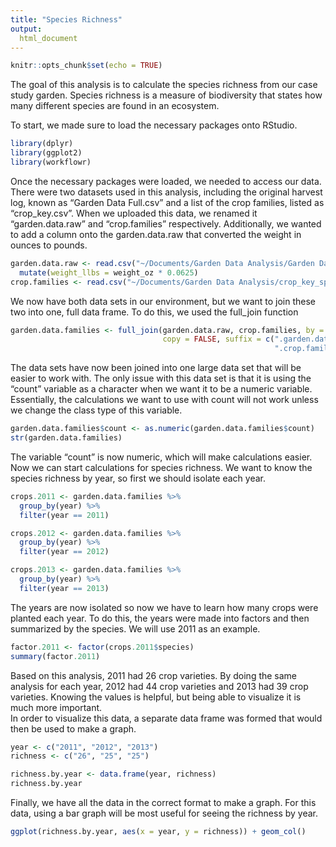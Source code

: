 ```yaml
---
title: "Species Richness"
output: 
  html_document
---
```


```r
knitr::opts_chunk$set(echo = TRUE)
```


The goal of this analysis is to calculate the species richness from our case study
garden. Species richness is a measure of biodiversity that states how many different
species are found in an ecosystem.  

To start, we made sure to load the necessary packages onto RStudio.  

``` r
library(dplyr)
library(ggplot2)
library(workflowr)
```

Once the necessary packages were loaded, we needed to access our data.  There were
two datasets used in this analysis, including the original harvest log, known as 
"Garden Data Full.csv" and a list of the crop families, listed as "crop_key.csv". 
When we uploaded this data, we renamed it "garden.data.raw" and "crop.families" 
respectively. Additionally, we wanted to add a column onto the garden.data.raw that 
converted the weight in ounces to pounds. 

```r
garden.data.raw <- read.csv("~/Documents/Garden Data Analysis/Garden Data Full.csv") %>%
  mutate(weight_llbs = weight_oz * 0.0625)
crop.families <- read.csv("~/Documents/Garden Data Analysis/crop_key_species.csv")
```

We now have both data sets in our environment, but we want to join these two into
one, full data frame.  To do this, we used the full_join function 

```r
garden.data.families <- full_join(garden.data.raw, crop.families, by = NULL, 
                                  copy = FALSE, suffix = c(".garden.data.raw", 
                                                           ".crop.families"))
```

The data sets have now been joined into one large data set that will be easier 
to work with.  The only issue with this data set is that it is using the "count"
variable as a character when we want it to be a numeric variable.  Essentially, 
the calculations we want to use with count will not work unless we change the 
class type of this variable.  

```r
garden.data.families$count <- as.numeric(garden.data.families$count)
str(garden.data.families)
```

The variable "count" is now numeric, which will make calculations easier.  Now
we can start calculations for species richness.  We want to know the species 
richness by year, so first we should isolate each year.  

```r
crops.2011 <- garden.data.families %>%
  group_by(year) %>%
  filter(year == 2011)

crops.2012 <- garden.data.families %>%
  group_by(year) %>%
  filter(year == 2012)

crops.2013 <- garden.data.families %>%
  group_by(year) %>%
  filter(year == 2013)
```

The years are now isolated so now we have to learn how many crops were planted
each year.  To do this, the years were made into factors and then summarized by 
the species. We will use 2011 as an example.  

```r
factor.2011 <- factor(crops.2011$species)
summary(factor.2011)
```

Based on this analysis, 2011 had 26 crop varieties.  By doing the same analysis 
for each year, 2012 had 44 crop varieties and 2013 had 39 crop varieties.  Knowing
the values is helpful, but being able to visualize it is much more important.  
In order to visualize this data, a separate data frame was formed that would then
be used to make a graph. 

```r
year <- c("2011", "2012", "2013")
richness <- c("26", "25", "25")

richness.by.year <- data.frame(year, richness)
richness.by.year
```

Finally, we have all the data in the correct format to make a graph.  For this data,
using a bar graph will be most useful for seeing the richness by year. 

```r
ggplot(richness.by.year, aes(x = year, y = richness)) + geom_col()
```



